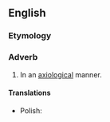 ==English==

===Etymology===
{{suffix|en|axiological|ly}}

===Adverb===
{{en-adv}}

# In an [[axiological]] manner.

====Translations====
{{trans-top}}
{{trans-mid}}
* Polish: {{t|pl|aksjologicznie}}
{{trans-bottom}}